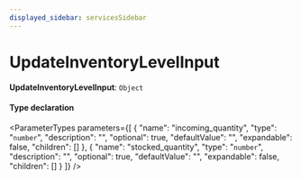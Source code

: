 ```yaml
---
displayed_sidebar: servicesSidebar
---
```



# UpdateInventoryLevelInput

 **UpdateInventoryLevelInput**: `Object`

#### Type declaration

<ParameterTypes parameters={[
  {
    "name": "incoming_quantity",
    "type": "`number`",
    "description": "",
    "optional": true,
    "defaultValue": "",
    "expandable": false,
    "children": []
  },
  {
    "name": "stocked_quantity",
    "type": "`number`",
    "description": "",
    "optional": true,
    "defaultValue": "",
    "expandable": false,
    "children": []
  }
]} />
